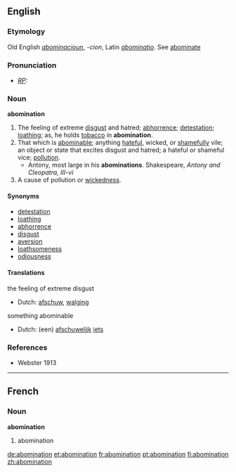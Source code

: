 ==English==
===Etymology===
Old English ''[[abominacioun]]'', ''-cion'', Latin ''[[abominatio]]''. See [[abominate]]

===Pronunciation===
* ''[[RP]]:'' {{IPA|/əbɒmɪˈneɪʃn/}}

===Noun===
'''abomination'''
#The feeling of extreme [[disgust]] and hatred; [[abhorrence]]; [[detestation]]; [[loathing]]; as, he holds [[tobacco]] in '''abomination'''.
#That which is [[abominable]]; anything [[hateful]], wicked, or [[shameful]]ly vile; an object or state that excites disgust and hatred; a hateful or shameful vice; [[pollution]].
#* Antony, most large in his '''abominations'''. Shakespeare, ''Antony and Cleopatra, III-vi''
#A cause of pollution or [[wickedness]].

====Synonyms====
* [[detestation]]
* [[loathing]]
* [[abhorrence]]
* [[disgust]]
* [[aversion]]
* [[loathsomeness]]
* [[odiousness]]

====Translations====
;the feeling of extreme disgust
{{top}}
* Dutch: [[afschuw]], [[walging]]
{{mid}}
{{bottom}}

;something abominable
{{top}}
* Dutch: (een) [[afschuwelijk]] [[iets]]
{{mid}}
{{bottom}}

===References===
*Webster 1913

----
==French==
===Noun===
'''abomination''' {{f}}
#abomination

[[de:abomination]]
[[et:abomination]]
[[fr:abomination]]
[[pt:abomination]]
[[fi:abomination]]
[[zh:abomination]]